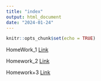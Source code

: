 ```yaml
---
title: "index"
output: html_document
date: "2024-01-24"
---
```


```r
knitr::opts_chunk$set(echo = TRUE)
```


HomeWork_1 [Link](newpage.html)

Homework_2 [Link](Homework.html)

Homework+3 [Link](Homework3.html)

